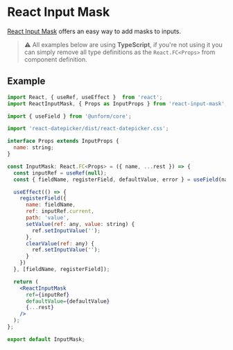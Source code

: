 # React Input Mask

[React Input Mask](https://github.com/sanniassin/react-input-mask) offers an easy way to add masks to inputs.

> ⚠️ All examples below are using **TypeScript**, if you're not using it you can simply remove all type definitions as the `React.FC<Props>` from component definition.

## Example

```jsx lineNumbers=true
import React, { useRef, useEffect }  from 'react';
import ReactInputMask, { Props as InputProps } from 'react-input-mask';

import { useField } from '@unform/core';

import 'react-datepicker/dist/react-datepicker.css';

interface Props extends InputProps {
  name: string;
}

const InputMask: React.FC<Props> = ({ name, ...rest }) => {
  const inputRef = useRef(null);
  const { fieldName, registerField, defaultValue, error } = useField(name);

  useEffect(() => {
    registerField({
      name: fieldName,
      ref: inputRef.current,
      path: 'value',
      setValue(ref: any, value: string) {
        ref.setInputValue('');
      },
      clearValue(ref: any) {
        ref.setInputValue('');
      }
    })
  }, [fieldName, registerField]);

  return (
    <ReactInputMask
      ref={inputRef}
      defaultValue={defaultValue}
      {...rest}
    />
  );
};

export default InputMask;
```
